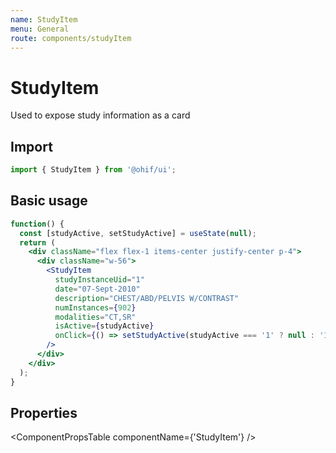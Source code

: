 ```yaml
---
name: StudyItem
menu: General
route: components/studyItem
---
```




# StudyItem

Used to expose study information as a card

## Import

```javascript
import { StudyItem } from '@ohif/ui';
```

## Basic usage

```jsx live
function() {
  const [studyActive, setStudyActive] = useState(null);
  return (
    <div className="flex flex-1 items-center justify-center p-4">
      <div className="w-56">
        <StudyItem
          studyInstanceUid="1"
          date="07-Sept-2010"
          description="CHEST/ABD/PELVIS W/CONTRAST"
          numInstances={902}
          modalities="CT,SR"
          isActive={studyActive}
          onClick={() => setStudyActive(studyActive === '1' ? null : '1')}
        />
      </div>
    </div>
  );
}
```

## Properties

<ComponentPropsTable componentName={'StudyItem'} />
```
